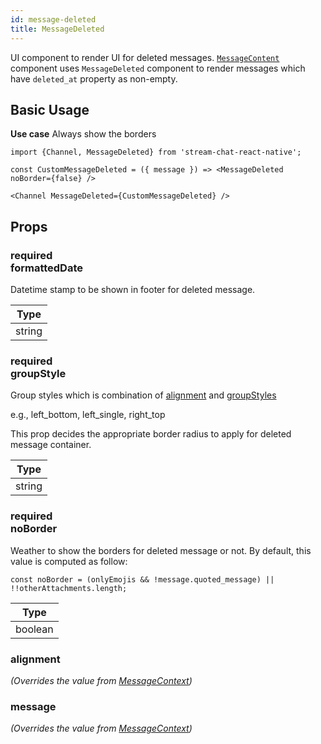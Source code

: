 ```yaml
---
id: message-deleted
title: MessageDeleted
---
```



UI component to render UI for deleted messages. [`MessageContent`](../message-content) component uses `MessageDeleted` component to render messages which have `deleted_at` property as non-empty.

## Basic Usage

**Use case** Always show the borders

```tsx
import {Channel, MessageDeleted} from 'stream-chat-react-native';

const CustomMessageDeleted = ({ message }) => <MessageDeleted noBorder={false} />

<Channel MessageDeleted={CustomMessageDeleted} />
```

## Props

### <div class="label required">required</div> **formattedDate**

Datetime stamp to be shown in footer for deleted message.

| Type |
| - |
| string |

### <div class="label required">required</div> **groupStyle**

Group styles which is combination of [alignment](../../contexts/message-context#alignment) and [groupStyles](../../contexts/message-context#groupstyles)

e.g., left_bottom, left_single, right_top

This prop decides the appropriate border radius to apply for deleted message container.

| Type |
| - |
| string |

### <div class="label required">required</div> **noBorder**

Weather to show the borders for deleted message or not. By default, this value is computed as follow:

```tsx
const noBorder = (onlyEmojis && !message.quoted_message) || !!otherAttachments.length;
```
| Type |
| - |
| boolean |

<!-- ### <div class="label required">required</div> **onLayout** -->

### alignment

_(Overrides the value from [MessageContext](../../contexts/message-context))_

<Alignment />

### message

_(Overrides the value from [MessageContext](../../contexts/message-context))_

<MessageProp />